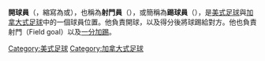 {{For|「開球」的其他意義|開球}}
'''開球員'''（{{lang|en|Placekicker}}，縮寫為{{lang|en|PK}}或{{lang|en|K}}），也稱為'''射門員'''（{{lang|en|Field Goal Kicker}}），或簡稱為'''踢球員'''（{{lang|en|kicker}}），是[[美式足球|美式足球]]與[[加拿大式足球|加拿大式足球]]中的一個球員位置。他負責開球，以及得分後將球踢給對方。他也負責射門（Field goal）以及[[一分加踢|一分加踢]]。

{{American football positions}}

{{American Football-stub}}
{{Canadian Football-stub}}
{{DEFAULTSORT:Placekicker}}
[[Category:美式足球|Category:美式足球]]
[[Category:加拿大式足球|Category:加拿大式足球]]